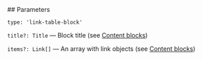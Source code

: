 

<Meta of={LinkTableStories} />
<StoryTemplate>
## Parameters

`type: 'link-table-block'`

`title?: Title` — Block title (see [Content blocks](?path=/docs/documentation-types--docs))

`items?: Link[]` — An array with link objects (see [Content blocks](?path=/docs/documentation-types--docs))

</StoryTemplate>
